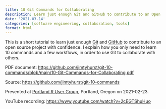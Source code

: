 ```yaml
---
title: 10 Git Commands for Collaborating
description: Learn just enough Git and GitHub to contribute to an Open Source project.
date: '2021-03-14'
categories: [software engineering, collaboration, tools]
format: html
---
```


This is a short tutorial to learn just enough [Git](https://git-scm.com/)
and [GitHub](https://github.com/) to contribute to
an open source project with confidence. I explain how you only need to learn
10 commands and a few workflows, in order to use Git to collaborate with others.

PDF document: [https://github.com/jimtyhurst/git-10-commands/blob/main/10-Git-Commands-for-Collaborating.pdf](https://github.com/jimtyhurst/git-10-commands/blob/main/10-Git-Commands-for-Collaborating.pdf)

Source: [https://github.com/jimtyhurst/git-10-commands](https://github.com/jimtyhurst/git-10-commands)

Presented at [Portland R User Group](https://www.meetup.com/portland-r-user-group/events/276194867/),
Portland, Oregon on 2021-02-23.

YouTube recording: [https://www.youtube.com/watch?v=2cEGTShuHuo](https://www.youtube.com/watch?v=2cEGTShuHuo)
